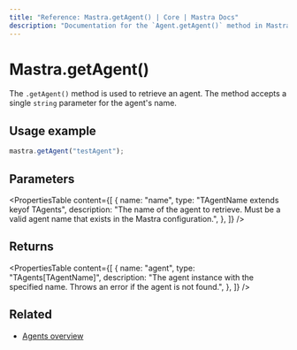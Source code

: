 ```yaml
---
title: "Reference: Mastra.getAgent() | Core | Mastra Docs"
description: "Documentation for the `Agent.getAgent()` method in Mastra, which retrieves an agent by name."
---
```


# Mastra.getAgent()

The `.getAgent()` method is used to retrieve an agent. The method accepts a single `string` parameter for the agent's name.

## Usage example

```typescript copy
mastra.getAgent("testAgent");
```

## Parameters

<PropertiesTable
  content={[
    {
      name: "name",
      type: "TAgentName extends keyof TAgents",
      description:
        "The name of the agent to retrieve. Must be a valid agent name that exists in the Mastra configuration.",
    },
  ]}
/>

## Returns

<PropertiesTable
  content={[
    {
      name: "agent",
      type: "TAgents[TAgentName]",
      description:
        "The agent instance with the specified name. Throws an error if the agent is not found.",
    },
  ]}
/>

## Related

- [Agents overview](/docs/agents/overview)
